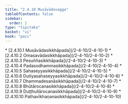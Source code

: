 ```yaml
---
title: "2.4.10 Musāvādavagga"
tableOfContents: false
sidebar:
  order: 2
type: "tipitaka"
basket: "vi"
book: "paci"
---
```



<DynamicBreadcrumb />



<TableOfContents book="paci" section="2.4.10">
* [2.4.10.1 Musāvādasikkhāpada](/2-4-10/2-4-10-1)
* [2.4.10.2 Omasavādasikkhāpada](/2-4-10/2-4-10-2)
* [2.4.10.3 Pesuññasikkhāpada](/2-4-10/2-4-10-3)
* [2.4.10.4 Padasodhammasikkhāpada](/2-4-10/2-4-10-4)
* [2.4.10.5 Sahaseyyasikkhāpada](/2-4-10/2-4-10-5)
* [2.4.10.6 Dutiyasahaseyyasikkhāpada](/2-4-10/2-4-10-6)
* [2.4.10.7 Dhammadesanāsikkhāpada](/2-4-10/2-4-10-7)
* [2.4.10.8 Bhūtārocanasikkhāpada](/2-4-10/2-4-10-8)
* [2.4.10.9 Duṭṭhullārocanasikkhāpada](/2-4-10/2-4-10-9)
* [2.4.10.10 Pathavīkhaṇanasikkhāpada](/2-4-10/2-4-10-10)
</TableOfContents>